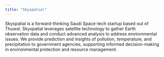 ```yaml
---
title: "Skyspatial"
---
```


Skyspatial is a forward-thinking Saudi Space-tech startup based out of Thuwal. Skyspatial leverages satellite technology to gather Earth observation data and conduct advanced analysis to address environmental issues. We provide prediction and insights of pollution, temperature, and precipitation to government agencies, supporting informed decision-making in environmental protection and resource management. 

